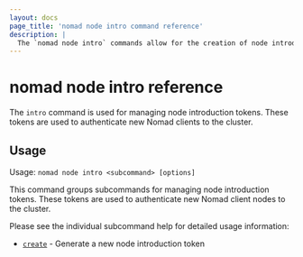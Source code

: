 ```yaml
---
layout: docs
page_title: 'nomad node intro command reference'
description: |
  The `nomad node intro` commands allow for the creation of node introduction tokens.
---
```


# nomad node intro reference

The `intro` command is used for managing node introduction tokens. These tokens are used to
authenticate new Nomad clients to the cluster.

## Usage

Usage: `nomad node intro <subcommand> [options]`

This command groups subcommands for managing node introduction tokens. These
tokens are used to authenticate new Nomad client nodes to the cluster.

Please see the individual subcommand help for detailed usage information:

 - [`create`][create] - Generate a new node introduction token

[create]: /nomad/commands/node/intro/create
